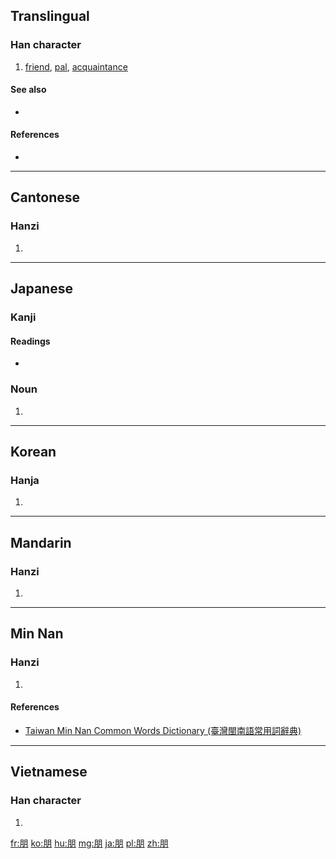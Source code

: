 ==Translingual==

===Han character===
{{Han char|rn=74|rad=月|as=04|sn=8|four=7722<sub>0</sub>|canj=月月 (BB)|ids=⿰[[月]]月}}

# [[friend]], [[pal]], [[acquaintance]]

====See also====
* {{l|mul|友}}

====References====
* {{Han ref|kx=0504.290|dkj=14340|dj=0883.040|hdz=32050.060|uh=670B|ud=26379|bh=AA42|bd=43586}}

----

==Cantonese==

===Hanzi===
{{yue-hanzi|jyut=[[pang4]]|y=pang4}}

# {{defn|lang=yue|sort=月04}}

----

==Japanese==

===Kanji===
{{ja-kanji|grade=|rs=月04}}

====Readings====
* {{ja-readings|on=[[ほう]] (hō)|kun=[[とも]] (tomo)}}

===Noun===
{{ja-noun|とも}} 

# {{alternative form of|友|lang=ja}}

----

==Korean==

===Hanja===
{{ko-hanja|hangeul=붕|eumhun=|rv=bung|mr=pung|y=pung}}

# {{defn|lang=ko|sort=月04}}

----

==Mandarin==

===Hanzi===
{{cmn-hanzi|pin=[[péng]] ([[peng2]])|wg=p'eng<sup>2</sup>}}

# {{defn|lang=cmn|sort=月04}}

----

==Min Nan==

===Hanzi===
{{nan-hanzi|tlpa=pîng (ping<sup>5</sup>)}}

# {{defn|lang=nan|sort=月04}}

====References====
*[http://twblg.dict.edu.tw/holodict_new/index.html Taiwan Min Nan Common Words Dictionary (臺灣閩南語常用詞辭典)]

----

==Vietnamese==

===Han character===
{{vi-hantu|[[bằng]], [[bẵng]]|rs=月04}}

# {{defn|lang=vi|sort=月04}}

[[fr:朋]]
[[ko:朋]]
[[hu:朋]]
[[mg:朋]]
[[ja:朋]]
[[pl:朋]]
[[zh:朋]]